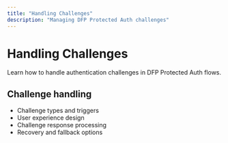 ```yaml
---
title: "Handling Challenges"
description: "Managing DFP Protected Auth challenges"
---
```


# Handling Challenges

Learn how to handle authentication challenges in DFP Protected Auth flows.

## Challenge handling

- Challenge types and triggers
- User experience design
- Challenge response processing
- Recovery and fallback options
